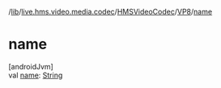 /[lib](/api-reference/android/v2/home/content)/[live.hms.video.media.codec](../../index)/[HMSVideoCodec](../index)/[VP8](index)/[name](name)

# name

[androidJvm]\
val [name](name): [String](https://kotlinlang.org/api/latest/jvm/stdlib/kotlin/-string/index.html)
